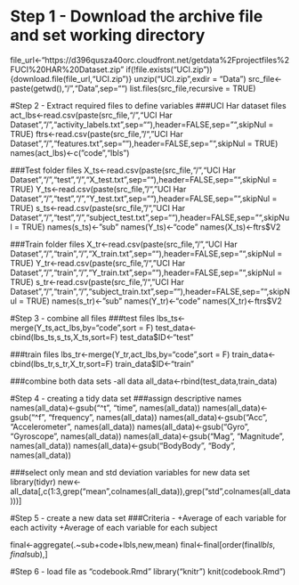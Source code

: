 

# Step 1 - Download the archive file and set working directory

file_url<-"https://d396qusza40orc.cloudfront.net/getdata%2Fprojectfiles%2FUCI%20HAR%20Dataset.zip"
if(!file.exists("UCI.zip")){download.file(file_url,"UCI.zip")}
unzip("UCI.zip",exdir = "Data")
src_file<-paste(getwd(),"/","Data",sep="")
list.files(src_file,recursive = TRUE)

#Step 2 - Extract required files to define variables
###UCI Har dataset files
act_lbs<-read.csv(paste(src_file,"/","UCI Har Dataset","/","activity_labels.txt",sep=""),header=FALSE,sep="",skipNul = TRUE)
ftrs<-read.csv(paste(src_file,"/","UCI Har Dataset","/","features.txt",sep=""),header=FALSE,sep="",skipNul = TRUE)
names(act_lbs)<-c("code","lbls")

###Test folder files
X_ts<-read.csv(paste(src_file,"/","UCI Har Dataset","/","test","/","X_test.txt",sep=""),header=FALSE,sep="",skipNul = TRUE)
Y_ts<-read.csv(paste(src_file,"/","UCI Har Dataset","/","test","/","Y_test.txt",sep=""),header=FALSE,sep="",skipNul = TRUE)
s_ts<-read.csv(paste(src_file,"/","UCI Har Dataset","/","test","/","subject_test.txt",sep=""),header=FALSE,sep="",skipNul = TRUE)
names(s_ts)<-"sub"
names(Y_ts)<-"code"
names(X_ts)<-ftrs$V2

###Train folder files
X_tr<-read.csv(paste(src_file,"/","UCI Har Dataset","/","train","/","X_train.txt",sep=""),header=FALSE,sep="",skipNul = TRUE)
Y_tr<-read.csv(paste(src_file,"/","UCI Har Dataset","/","train","/","Y_train.txt",sep=""),header=FALSE,sep="",skipNul = TRUE)
s_tr<-read.csv(paste(src_file,"/","UCI Har Dataset","/","train","/","subject_train.txt",sep=""),header=FALSE,sep="",skipNul = TRUE)
names(s_tr)<-"sub"
names(Y_tr)<-"code"
names(X_tr)<-ftrs$V2

#Step 3 - combine all files
###test files
lbs_ts<-merge(Y_ts,act_lbs,by="code",sort = F)
test_data<-cbind(lbs_ts,s_ts,X_ts,sort=F)
test_data$ID<-"test"

###train files
lbs_tr<-merge(Y_tr,act_lbs,by="code",sort = F)
train_data<-cbind(lbs_tr,s_tr,X_tr,sort=F)
train_data$ID<-"train"

###combine both data sets -all data
all_data<-rbind(test_data,train_data)



#Step 4 - creating a tidy data set
###assign descriptive names
names(all_data)<-gsub("^t", "time", names(all_data))
names(all_data)<-gsub("^f", "frequency", names(all_data))
names(all_data)<-gsub("Acc", "Accelerometer", names(all_data))
names(all_data)<-gsub("Gyro", "Gyroscope", names(all_data))
names(all_data)<-gsub("Mag", "Magnitude", names(all_data))
names(all_data)<-gsub("BodyBody", "Body", names(all_data))

###select only mean and std deviation variables for new data set
library(tidyr)
new<-all_data[,c(1:3,grep("mean",colnames(all_data)),grep("std",colnames(all_data)))]


#Step 5 - create a new data set 
###Criteria  - 
+Average of each variable for each activity 
+Average of each variable for each subject

final<-aggregate(.~sub+code+lbls,new,mean)
final<-final[order(final$lbls,final$sub),]

#Step 6 - load file as "codebook.Rmd"
library("knitr")
knit(codebook.Rmd")
